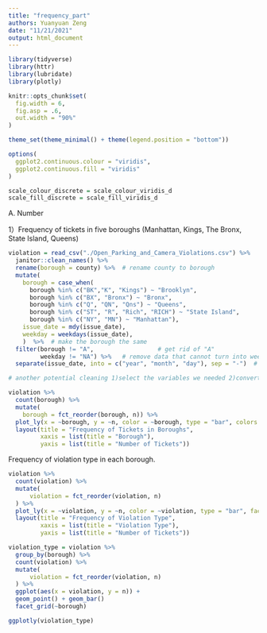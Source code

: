 ```yaml
---
title: "frequency_part"
authors: Yuanyuan Zeng
date: "11/21/2021"
output: html_document
---
```


```r

library(tidyverse)
library(httr)
library(lubridate)
library(plotly)

knitr::opts_chunk$set(
  fig.width = 6,
  fig.asp = .6,
  out.width = "90%"
)

theme_set(theme_minimal() + theme(legend.position = "bottom"))

options(
  ggplot2.continuous.colour = "viridis",
  ggplot2.continuous.fill = "viridis"
)

scale_colour_discrete = scale_colour_viridis_d
scale_fill_discrete = scale_fill_viridis_d
```

A. Number

1）Frequency of tickets in five boroughs (Manhattan, Kings, The Bronx, State Island, Queens)
```r
violation = read_csv("./Open_Parking_and_Camera_Violations.csv") %>% 
  janitor::clean_names() %>%
  rename(borough = county) %>%  # rename county to borough
  mutate(
    borough = case_when(
      borough %in% c("BK","K", "Kings") ~ "Brooklyn",
      borough %in% c("BX", "Bronx") ~ "Bronx",
      borough %in% c("Q", "QN", "Qns") ~ "Queens",
      borough %in% c("ST", "R", "Rich", "RICH") ~ "State Island",
      borough %in% c("NY", "MN") ~ "Manhattan"),
    issue_date = mdy(issue_date),
    weekday = weekdays(issue_date),
    )  %>%  # make the borough the same 
  filter(borough != "A",                  # get rid of "A"
         weekday != "NA") %>%   # remove data that cannot turn into weekday
  separate(issue_date, into = c("year", "month", "day"), sep = "-")  # separate date into year, month, day

# another potential cleaning 1)select the variables we needed 2)convert the mon into character ?

violation %>% 
  count(borough) %>% 
  mutate(
    borough = fct_reorder(borough, n)) %>% 
  plot_ly(x = ~borough, y = ~n, color = ~borough, type = "bar", colors = "viridis") %>% 
  layout(title = "Frequency of Tickets in Boroughs",
         xaxis = list(title = "Borough"),
         yaxis = list(title = "Number of Tickets"))
```

Frequency of violation type in each borough.

```r
violation %>% 
  count(violation) %>% 
  mutate(
      violation = fct_reorder(violation, n)
  ) %>% 
  plot_ly(x = ~violation, y = ~n, color = ~violation, type = "bar", facet_col = "borough") %>% 
  layout(title = "Frequency of Violation Type",
         xaxis = list(title = "Violation Type"),
         yaxis = list(title = "Number of Tickets"))

violation_type = violation %>% 
  group_by(borough) %>% 
  count(violation) %>% 
  mutate(
      violation = fct_reorder(violation, n)
  ) %>% 
  ggplot(aes(x = violation, y = n)) + 
  geom_point() + geom_bar() 
  facet_grid(~borough)

ggplotly(violation_type)

```


